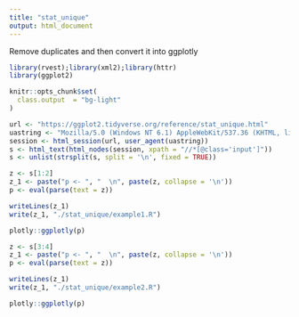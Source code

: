 ```yaml
---
title: "stat_unique"
output: html_document
---
```


Remove duplicates and then convert it into ggplotly

```r
library(rvest);library(xml2);library(httr)
library(ggplot2)

knitr::opts_chunk$set(
  class.output  = "bg-light"
)
```

```r
url <- "https://ggplot2.tidyverse.org/reference/stat_unique.html"
uastring <- "Mozilla/5.0 (Windows NT 6.1) AppleWebKit/537.36 (KHTML, like Gecko) Chrome/88.0.4324.190 Safari/537.36"
session <- html_session(url, user_agent(uastring))
s <- html_text(html_nodes(session, xpath = "//*[@class='input']"))
s <- unlist(strsplit(s, split = '\n', fixed = TRUE))
```

```r
z <- s[1:2]
z_1 <- paste("p <- ", "  \n", paste(z, collapse = '\n'))
p <- eval(parse(text = z))
```

```r
writeLines(z_1)
write(z_1, "./stat_unique/example1.R")
```

```r
plotly::ggplotly(p)
```

```r
z <- s[3:4]
z_1 <- paste("p <- ", "  \n", paste(z, collapse = '\n'))
p <- eval(parse(text = z))
```

```r
writeLines(z_1)
write(z_1, "./stat_unique/example2.R")
```

```r
plotly::ggplotly(p)
```